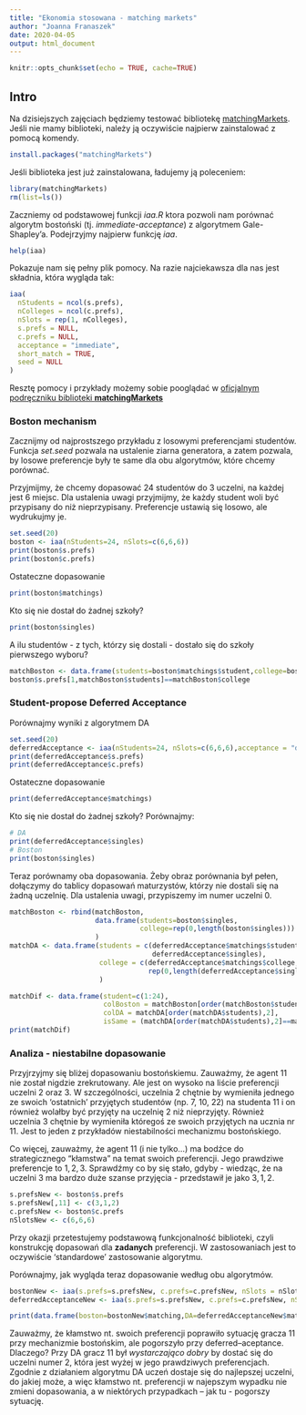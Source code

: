 ```yaml
---
title: "Ekonomia stosowana - matching markets"
author: "Joanna Franaszek"
date: 2020-04-05
output: html_document
---
```


```r
knitr::opts_chunk$set(echo = TRUE, cache=TRUE)
```

## Intro
Na dzisiejszych zajęciach będziemy testować bibliotekę [matchingMarkets](https://cran.r-project.org/web/packages/matchingMarkets/index.html
). Jeśli nie mamy biblioteki, należy ją oczywiście najpierw zainstalować z pomocą komendy. 
```r
install.packages("matchingMarkets")
```
Jeśli biblioteka jest już zainstalowana, ładujemy ją poleceniem:

```r
library(matchingMarkets)
rm(list=ls())
```

Zaczniemy od podstawowej funkcji *iaa.R* ktora pozwoli nam porównać algorytm bostoński (tj. *immediate-acceptance*) z algorytmem Gale-Shapley'a. Podejrzyjmy najpierw funkcję *iaa*.
```r
help(iaa)
```
Pokazuje nam się pełny plik pomocy. Na razie najciekawsza dla nas jest składnia, która wygląda tak:
```r
iaa(
  nStudents = ncol(s.prefs),
  nColleges = ncol(c.prefs),
  nSlots = rep(1, nColleges),
  s.prefs = NULL,
  c.prefs = NULL,
  acceptance = "immediate",
  short_match = TRUE,
  seed = NULL
)
```
Resztę pomocy i przykłady możemy sobie pooglądać w [oficjalnym podręczniku biblioteki **matchingMarkets**](https://cran.r-project.org/web/packages/matchingMarkets/matchingMarkets.pdf)

### Boston mechanism
Zacznijmy od najprostszego przykładu z losowymi preferencjami studentów. Funkcja *set.seed* pozwala na ustalenie ziarna generatora, a zatem pozwala, by losowe preferencje były te same dla obu algorytmów, które chcemy porównać.

Przyjmijmy, że chcemy dopasować 24 studentów do 3 uczelni, na każdej jest 6 miejsc. Dla ustalenia uwagi przyjmijmy, że każdy student woli być przypisany do \emph{jakiejś uczelni} niż nieprzypisany. Preferencje ustawią się losowo, ale wydrukujmy je.
```r
set.seed(20)
boston <- iaa(nStudents=24, nSlots=c(6,6,6))
print(boston$s.prefs)
print(boston$c.prefs)
```

Ostateczne dopasowanie 
```r
print(boston$matchings)
```

Kto się nie dostał do żadnej szkoły?
```r
print(boston$singles)
```

A ilu studentów - z tych, którzy się dostali - dostało się do szkoły pierwszego wyboru? 
```r
matchBoston <- data.frame(students=boston$matchings$student,college=boston$matchings$college)
boston$s.prefs[1,matchBoston$students]==matchBoston$college
```

### Student-propose Deferred Acceptance

Porównajmy wyniki z algorytmem DA
```r
set.seed(20)
deferredAcceptance <- iaa(nStudents=24, nSlots=c(6,6,6),acceptance = "deferred")
print(deferredAcceptance$s.prefs)
print(deferredAcceptance$c.prefs)
```

Ostateczne dopasowanie 
```r
print(deferredAcceptance$matchings)
```

Kto się nie dostał do żadnej szkoły? Porównajmy:
```r
# DA
print(deferredAcceptance$singles)
# Boston
print(boston$singles)
```

Teraz porównamy oba dopasowania. Żeby obraz porównania był pełen, dołączymy do tablicy dopasowań maturzystów, którzy nie dostali się na żadną uczelnię. Dla ustalenia uwagi, przypiszemy im numer uczelni 0.
```r
matchBoston <- rbind(matchBoston,
                     data.frame(students=boston$singles,
                                college=rep(0,length(boston$singles)))
                     )
matchDA <- data.frame(students = c(deferredAcceptance$matchings$student,
                                   deferredAcceptance$singles),
                      college = c(deferredAcceptance$matchings$college,
                                  rep(0,length(deferredAcceptance$singles)))
                      )

matchDif <- data.frame(student=c(1:24),
                       colBoston = matchBoston[order(matchBoston$students),2],
                       colDA = matchDA[order(matchDA$students),2],
                       isSame = (matchDA[order(matchDA$students),2]==matchBoston[order(matchBoston$students),2]) )
print(matchDif)
```

### Analiza - niestabilne dopasowanie
Przyjrzyjmy się bliżej dopasowaniu bostońskiemu. Zauważmy, że agent 11 nie został nigdzie zrekrutowany. Ale jest on wysoko na liście preferencji uczelni 2 oraz 3. W szczególności, uczelnia 2 chętnie by wymieniła jednego ze swoich 'ostatnich' przyjętych studentów (np. 7, 10, 22) na studenta 11 i on również wolałby być przyjęty na uczelnię 2 niż nieprzyjęty. Również uczelnia 3 chętnie by wymieniła któregoś ze swoich przyjętych na ucznia nr 11. Jest to jeden z przykładów niestabilności mechanizmu bostońskiego.

Co więcej, zauważmy, że agent 11 (i nie tylko...) ma bodźce do strategicznego "kłamstwa" na temat swoich preferencji. Jego prawdziwe preferencje to $1,2,3$. Sprawdźmy co by się stało, gdyby - wiedząc, że na uczelni 3 ma bardzo duże szanse przyjęcia - przedstawił je jako $3,1,2$. 
```r
s.prefsNew <- boston$s.prefs
s.prefsNew[,11] <- c(3,1,2)
c.prefsNew <- boston$c.prefs
nSlotsNew <- c(6,6,6)
```

Przy okazji przetestujemy podstawową funkcjonalność biblioteki, czyli konstrukcję dopasowań dla **zadanych** preferencji. W zastosowaniach jest to oczywiście 'standardowe' zastosowanie algorytmu. 

Porównajmy, jak wygląda teraz dopasowanie według obu algorytmów.

```r
bostonNew <- iaa(s.prefs=s.prefsNew, c.prefs=c.prefsNew, nSlots = nSlotsNew,  acceptance="immediate")
deferredAcceptanceNew <- iaa(s.prefs=s.prefsNew, c.prefs=c.prefsNew, nSlots = nSlotsNew, acceptance="deferred")
```
```r
print(data.frame(boston=bostonNew$matching,DA=deferredAcceptanceNew$matching))
```
Zauważmy, że kłamstwo nt. swoich preferencji poprawiło sytuację gracza 11 przy mechanizmie bostońskim, ale pogorszyło przy deferred--aceptance. Dlaczego? Przy DA gracz 11 był *wystarczająco dobry* by dostać się do uczelni numer 2, która jest wyżej w jego prawdziwych preferencjach. Zgodnie z działaniem algorytmu DA uczeń dostaje się do najlepszej uczelni, do jakiej może, a więc kłamstwo nt. preferencji w najepszym wypadku nie zmieni dopasowania, a w niektórych przypadkach -- jak tu - pogorszy sytuację.  



